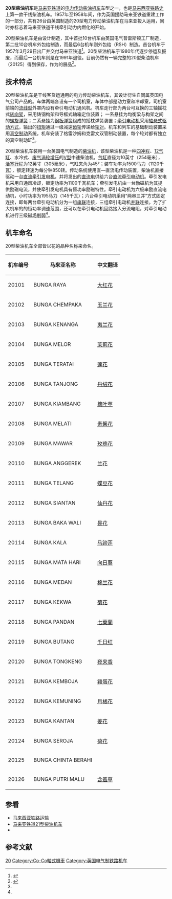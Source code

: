 {{noteTA
|G1 = Railway
}}
{{Infobox Locomotive
| name = 马来亚铁道20型柴油机车
| image = 
| caption = 
| type = [[柴油机车|柴油机车]]
| origin = {{UK}}
| designer = 
| builder = {{tsl|en|English Electric|英国电气}}
| buildmodel = 
| serialnumber = 20101～20126 
| builddate  = 1957年
| totalproduction  = 26台
| user = {{flagicon|MAL}} [[马来亚铁道|马来亚铁道]]
| uicclass = [[Co-Co|Co-Co]]
| gauge = 1,000毫米
| bogies = 
| wheeldiameter = 965毫米（38英寸）
| axleload = 16吨
| wheelbase = 3,886毫米（12英尺9英寸）
| minimumcurve = 
| length = 16,104毫米（52英尺10英寸）
| width = 2,692毫米（8英尺10英寸）
| height = 3,543毫米（11英尺7.5英寸）
| framesize = 
| weight = 96吨
| fueltype = 
| fuelcap = 750加仑（3410升）
| lubecap = 
| coolantcap = 
| watercap = 
| sandcap = 
| enginetype =  英国电气 12SVT
| enginepower = 1,500马力（1,120千瓦）
| transmission = 直—直流电
| generator =  
| tractionmotors = 
| topspeed = 96公里/小时（60英里/小时）
| sustainedspeed = 13公里/小时（21英里/小时）
| poweroutput = 
| tractiveeffort = 240千牛（54,000磅，起动）<br />138千牛（31,050磅，持续）
| locobrakes = [[真空制动|真空制动]]
| locobrakepower = 
| locobrakeforce = 
| trainbrakes = 
| safety = 
| notes =
}}
'''20型柴油机车'''是[[马来亚铁道|马来亚铁道]]的[[柴油機車#电力传动|电力传动]][[柴油機車|柴油机车]]车型之一，也是[[马来西亚铁路运输|马来西亚铁路史]]上第一款干线柴油机车。1957年至1958年间，作为英国援助马来亚铁道重建工作的一部分，共有26台由英国制造的20型电力传动柴油机车在马来亚投入运用，同时亦标志着马来亚铁道干线牵引动力内燃化的开始。

20型柴油机车是由{{tsl|en|English Electric|英国电气|英国电气公司}}设计制造，其中首批10台机车由英国电气普雷斯顿工厂制造，第二批10台机车外包给{{tsl|en|Vulcan Foundry|伏尔干铸造厂}}制造，而最后6台机车则外包给{{tsl|en|Robert Stephenson and Hawthorns|罗伯特·斯蒂芬森和霍索恩公司}}（RSH）制造。首台机车于1957年3月29日出厂并交付马来亚铁道<ref name="theengineer">{{cite journal | author =  | title = 1500 h.p.  Main Line Diesel-Electric Locomotive for Malayan Railway | journal = The Engineer | volume = 203 | issue = 5281 | pages = 573-574 | publisher = Centaur Media | location = London | issn = 0013-7758 | url = http://www.gracesguide.co.uk/images/8/83/Er19570412.pdf | date = 1957年4月 | deadurl = yes | archiveurl = https://web.archive.org/web/20140221073456/http://www.gracesguide.co.uk/images/8/83/Er19570412.pdf | archivedate = 2014-02-21 }}</ref>。20型柴油机车于1980年代逐步停运及报废，而最后一台机车则是在1991年退役。目前仍然有一辆完整的20型柴油机车（20125）得到保存，作为{{tsl|en|Sultan Alam Shah Museum|苏丹莎阿南博物馆}}的展品<ref>{{Cite web |url=http://www.timlightnostalgia.co.uk/KTM/Class20.html |title=Class 20 Co-Co DE |accessdate=2014-10-13 |publisher=Locomotives of the Malayan Railway |date= |archive-url=https://web.archive.org/web/20141024071234/http://www.timlightnostalgia.co.uk/KTM/Class20.html# |archive-date=2014-10-24 |dead-url=yes }}</ref>。

==技术特点==
20型柴油机车是干线客货运通用的电力传动柴油机车，其设计衍生自同属英国电气公司产品的{{tsl|en|British Rail Class 55|英国铁路55型柴油机车}}。车体两端各设有一个司机室，车体中部是动力室和冷却室，司机室前端的[[流线型|流线型]]外罩内设有牵引电动机通风机。机车走行部为两台可互换的三轴摇枕式[[转向架|转向架]]，采用铸钢构架和导框式轴箱定位装置； 一系悬挂为均衡梁与构架之间的[[螺旋弹簧|螺旋弹簧]]；二系悬挂为[[钢板弹簧|钢板弹簧]]组成的摇枕弹簧装置；[[牵引电动机|牵引电动机]]采用[[轴悬式驱动方式|轴悬式驱动方式]]，输出的[[扭矩|扭矩]]通过一级减速[[齿轮|齿轮]]传递给[[轮对|轮对]]。机车和列车的基础制动装置采用[[真空制动|真空制动]]系统，机车安装了格雷沙姆和克雷文双管制动装置，每个轮对都有独立的真空制动缸<ref name="theengineer" />。

20型柴油机车装用一台英国电气制造的{{tsl|en|English Electric diesel engines|英国电气柴油机|12SVT型}}[[柴油机|柴油机]]，该型柴油机是一种[[四冲程|四冲程]]、[[V12发动机|12气缸]]、水冷式、[[渦輪增壓器|废气涡轮增压]]的[[V型引擎|V型]]中速柴油机，[[气缸|气缸]]直径为10英寸（254毫米），[[活塞|活塞]][[冲程|行程]]为12英寸（305毫米），气缸夹角为45°；装车功率为1500马力（1120千瓦），额定转速为每分钟850转。传动系统使用直—直流电传动装置，柴油机直接驱动一台[[直流發電機|直流牵引发电机]]，并将发出的[[直流电|直流电]]供给六台[[直流电动机|直流牵引电动机]]。牵引发电机采用自通风冷却，额定功率为1100千瓦机车；牵引发电机由一台励磁机为其提供励磁电流，并使牵引发电机具有恒功率励磁特性。牵引电动机为六极串励直流电动机，小时功率为195马力（145千瓦）；六台牵引电动机采用“两串三并”方式固定连接，即每两台牵引电动机分为一组[[串聯電路|串联]]连接，三组牵引电动机[[並聯電路|并联]]连接。为了扩大机车的的恒功率调速范围，还可以在牵引电动机回路接入分流电阻，对牵引电动机进行三级[[磁场削弱|磁场削弱]]<ref name="theengineer" />。

==机车命名==
20型柴油机车全部皆以花的品种名称来命名。
{| class="wikitable"
|-
! 机车编号 !! 马来亚名称 !! 中文翻译
|-
| 20101 || BUNGA RAYA || [[大红花|大红花]]
|- 
| 20102 || BUNGA CHEMPAKA || [[玉兰花|玉兰花]]
|- 
| 20103 || BUNGA KENANGA || [[夷兰花|夷兰花]]
|- 
| 20104 || BUNGA MELOR || [[茉莉花|茉莉花]]
|- 
| 20105 || BUNGA TERATAI || [[莲花|莲花]]
|- 
| 20106 || BUNGA TANJONG || [[丹绒花|丹绒花]]
|- 
| 20107 || BUNGA KIAMBANG || [[槐叶苹|槐叶苹]]
|- 
| 20108 || BUNGA MELATI || [[素馨花|素馨花]]
|- 
| 20109 || BUNGA MAWAR || [[玫瑰花|玫瑰花]]
|- 
| 20110 || BUNGA ANGGEREK ||[[兰花|兰花]] 
|- 
| 20111 || BUNGA TELANG || [[蝶豆|蝶豆花]]
|- 
| 20112 || BUNGA SIANTAN || [[仙丹花|仙丹花]]
|- 
| 20113 || BUNGA BAKA WALI || [[昙花|昙花]]
|- 
| 20114 || BUNGA KALA || [[马蹄莲|马蹄莲]]
|- 
| 20115 || BUNGA MATA HARI || [[向日葵|向日葵]]
|- 
| 20116 || BUNGA MEDAN || [[棉兰花|棉兰花]]
|- 
| 20117 || BUNGA KEKWA || [[菊花|菊花]]
|- 
| 20118 || BUNGA PANDAN || [[七葉蘭|七葉蘭]]
|- 
| 20119 || BUNGA BUTANG || [[千日红|千日红]]
|- 
| 20120 || BUNGA TONGKENG ||[[夜来香|夜来香]]
|- 
| 20121 || BUNGA KEMBOJA || [[雞蛋花|雞蛋花]]
|- 
| 20122 || BUNGA KEMUNING || [[月橘|月橘花]]
|- 
| 20123 || BUNGA KANTAN || [[姜花|姜花]]
|- 
| 20124 || BUNGA SEROJA || [[荷花|荷花]]
|- 
| 20125 || BUNGA CHINTA BERAHI || 
|- 
| 20126 || BUNGA PUTRI MALU || [[含羞草|含羞草]]
|}

==参看==
{{Portal box|马来西亚|铁路}}
*[[马来西亚铁路运输|马来西亚铁路运输]]
*[[马来亚铁道21型柴油机车|马来亚铁道21型柴油机车]]
*{{tsl|en|British Rail Class 55|英国铁路55型柴油机车}}

==参考文献==
{{Reflist}}

{{KTM rolling stock}}

{{DEFAULTSORT:KTM Class 20}}
[[Category:馬來西亞柴油機車|20]]
[[Category:Co-Co軸式機車|Category:Co-Co軸式機車]]
[[Category:英国电气制铁路机车|Category:英国电气制铁路机车]]